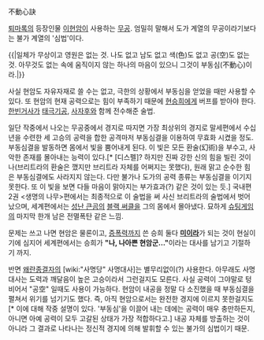 不動心訣

[[퇴마록]]의 등장인물 [[이현암]]이 사용하는 [[무공]]. 엄밀히 말해서 도가 계열의 무공이라기보다는 불가 계열의 '심법'이다.

{{|일체가 무상이고 영원은 없는 것. 나도 없고 남도 없고 색(色)도 없고 공(空)도 없는 것. 아무것도 없는 속에 움직이지 않는 하나의 마음이 있으니 그것이 부동심(不動心)이라.|}}

사실 현암도 자유자재로 쓸 수는 없고, 극한의 상황에서 부동심을 얻었을 때만 사용할 수 있다. 또 현암의 현재 공력으로는 힘이 부족하기 때문에 [[현승희]]에게 버프를 받아야 한다. [[한빈거사]]가 [[태극기공]], [[사자후]]와 함께 전수해준 술법.

일단 작중에서 나오는 무공중에서 경지로 따지면 가장 최상위의 경지로 말세편에서 수십년을 수련한 세 고승의 공력을 합한 공격마저 부동심결을 이용하여 무효화 시켰을 정도. 부동심결을 발동하면 몸에서 빛을 뿜어내게 된다. 이 빛은 모든 환술(幻術)을 부수고, 사악한 존재를 몰아내는 능력이 있다.[* [디스펠]? 하지만 진짜 강한 신의 힘을 빌린 것이나(브리트라의 환술은 깼지만 브리트라 자체를 어쩌지는 못했다), 원래 맑고 순수한 힘은 부동심결에도 사라지지 않는다. 다만 불가나 도가의 공력 종류는 부동심결을 이기지 못한다. 또 이 빛을 보면 다들 마음이 맑아지는 부가효과(?) 같은 것이 있는 듯.] 국내편 2권 <생명의 나무>편에서는 최종적으로 이 술법을 써 사신 브리트라의 술법에서 벗어났으며, 세계편에서는 [[성난 큰곰]]의 [[블랙 써클]]을 그의 몸에서 몰아냈다. 묘하게 [[슈팅게임]]의 마지막 한개 남은 전멸폭탄 같은 느낌.

문제는 쓰고 나면 현암은 물론이고, [[증폭력]]까지 쓴 승희 둘다 '''[[미이라]]'''가 되는 것이 현실이기에 심지어 세계편에서는 승희가 ''' "나, 나아쁜 현암군..." '''이라는 대사를 남기고 기절하기 까지.

반면 [[왜란종결자]]의 [wiki:"사명당" 사명대사]는 별무리없이(?) 사용한다. 아무래도 사명대사는 도력과 깨달음이 높은 고승이라서 그런걸지도 모른다. 사실 공력이 그야말로 텅 비어서 "공空" 일때도 사용이 가능하다. 현암이 내공을 정말 다 소진했을 때 부동심결을 펼쳐서 위기를 넘기기도 했다. 즉, 아직 현암으로서는 완전한 경지에 이르지 못한걸지도[* 이에 대해 작중 설명이 있다. '부동심'을 이끌어 내는 데에는 공력이 매우 충만하든지, 아니면 아예 공력이 모두 고갈된 상태가 가장 적합하다고.] 내공 자체를 방출하는 것이 아니라 그 결과로 나타나는 정신적 경지에 의해 발휘할 수 있는 불가의 심법이기  때문.
